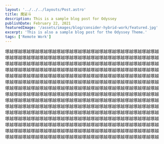 ```yaml
---
layout: '../../../layouts/Post.astro'
title: 魔娑斗
description: This is a sample blog post for Odyssey
publishDate: February 22, 2021
featuredImage: '/assets/images/blog/consider-hybrid-work/featured.jpg'
excerpt: 'This is also a sample blog post for the Odyssey Theme.'
tags: ['Remote Work']
---
```


塚越塚越塚越塚越塚越塚越塚越塚越塚越塚越塚越塚越塚越塚越塚越塚越塚越塚越塚越塚越塚越塚越塚越塚越塚越塚越塚越塚越塚越塚越塚越塚越塚越塚越塚越塚越塚越塚越塚越塚越塚越塚越塚越塚越塚越塚越塚越塚越塚越塚越塚越塚越塚越塚越塚越塚越塚越塚越塚越塚越塚越塚越塚越塚越塚越塚越塚越塚越塚越塚越塚越塚越塚越塚越塚越塚越塚越塚越塚越塚越塚越塚越塚越塚越塚越塚越塚越塚越塚越塚越塚越塚越塚越塚越塚越塚越塚越塚越塚越塚越塚越塚越塚越塚越塚越塚越塚越塚越塚越塚越塚越塚越塚越塚越塚越塚越塚越塚越塚越塚越塚越塚越塚越塚越塚越塚越塚越塚越塚越塚越塚越塚越塚越塚越塚越塚越塚越塚越塚越塚越塚越塚越塚越塚越塚越塚越塚越塚越塚越塚越塚越塚越塚越塚越塚越塚越塚越塚越塚越塚越塚越塚越塚越塚越塚越塚越塚越塚越塚越塚越塚越塚越塚越塚越塚越塚越塚越塚越塚越塚越塚越塚越塚越塚越塚越塚越塚越塚越塚越塚越塚越塚越塚越塚越塚越塚越塚越塚越塚越塚越塚越塚越塚越塚越塚越塚越塚越塚越塚越塚越塚越塚越塚越塚越塚越塚越塚越塚越塚越塚越塚越塚越塚越塚越塚越塚越塚越塚越塚越塚越塚越塚越塚越塚越塚越塚越塚越塚越塚越塚越塚越塚越塚越塚越塚越塚越塚越塚越塚越塚越塚越塚越塚越塚越塚越塚越塚越塚越塚越塚越塚越塚越塚越塚越塚越塚越塚越塚越塚越塚越

